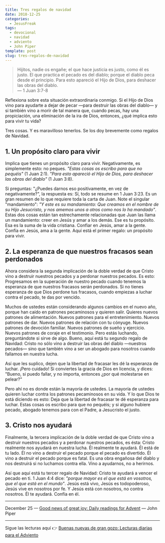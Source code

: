 ```yaml
---
title: Tres regalos de navidad
date: 2018-12-25
categories:
  - JesusFreak
tags:
  - devocional
  - navidad
  - adviento
  - John Piper
template: post
slug: tres-regalos-de-navidad
---
```


> Hijitos, nadie os engañe; el que hace justicia es justo, como él es justo. El que practica el pecado es del diablo; porque el diablo peca desde el principio. Para esto apareció el Hijo de Dios, para deshacer las obras del diablo.<br />
> — 1 Juan 3:7-8

Reflexiona sobre esta situación extraordinaria conmigo. Si el Hijo de Dios vino para ayudarte a dejar de pecar —para destruir las obras del diablo— y si también vino a morir de tal manera que, cuando pecas, hay una propiciación, una eliminación de la ira de Dios, entonces, ¿qué implica esto para vivir tu vida?

Tres cosas. Y es maravilloso tenerlos. Se los doy brevemente como regalos de Navidad.

## 1. Un propósito claro para vivir

Implica que tienes un propósito claro para vivir. Negativamente, es simplemente esto: no peques. _"Estas cosas os escribo para que no pequéis"_ (1 Juan 2:1). _"Para esto apareció el Hijo de Dios, para deshacer las obras del diablo"_ (1 Juan 3:8).

Si preguntas: "¿Puedes darnos eso positivamente, en vez de negativamente?", la respuesta es: Sí, todo se resume en 1 Juan 3:23. Es un gran resumen de lo que requiere toda la carta de Juan. Note el singular "mandamiento": _"Y este es su mandamiento: Que creamos en el nombre de su Hijo Jesucristo, y nos amemos unos a otros como nos lo ha mandado"_. Estas dos cosas están tan estrechamente relacionadas que Juan las llama un mandamiento: creer en Jesús y amar a los demás. Ese es tu propósito. Esa es la suma de la vida cristiana. Confiar en Jesús, amar a la gente. Confía en Jesús, ama a la gente. Aquí está el primer regalo: un propósito para vivir.

## 2. La esperanza de que nuestros fracasos sean perdonados

Ahora considera la segunda implicación de la doble verdad de que Cristo vino a destruir nuestros pecados y a perdonar nuestros pecados. Es esto: Progresamos en la superación de nuestro pecado cuando tenemos la esperanza de que nuestros fracasos serán perdonados. Si no tienes esperanza de que Dios perdone tus fracasos, cuando empiezas a luchar contra el pecado, te das por vencido.

Muchos de ustedes están considerando algunos cambios en el nuevo año, porque han caído en patrones pecaminosos y quieren salir. Quieres nuevos patrones de alimentación. Nuevos patrones para el entretenimiento. Nuevos patrones de dar. Nuevos patrones de relación con tu cónyuge. Nuevos patrones de devoción familiar. Nuevos patrones de sueño y ejercicio. Nuevos patrones de coraje en el testimonio. Pero estás luchando, preguntándote si sirve de algo. Bueno, aquí está tu segundo regalo de Navidad: Cristo no sólo vino a destruir las obras del diablo —nuestros pecados— sino que también vino a ser un abogado para nosotros cuando fallamos en nuestra lucha.

Así que les suplico, dejen que la libertad de fracasar les dé la esperanza de luchar. ¡Pero cuidado! Si conviertes la gracia de Dios en licencia, y dices: "Bueno, si puedo fallar, y no importa, entonces ¿por qué molestarse en pelear?"

Pero ahí no es donde están la mayoría de ustedes. La mayoría de ustedes quieren luchar contra los patrones pecaminosos en su vida. Y lo que Dios te está diciendo es esto: Deja que la libertad de fracasar te dé esperanza para luchar. Estas cosas os escribo para que no pequéis; y si alguno hubiere pecado, abogado tenemos para con el Padre, a Jesucristo el justo.

## 3. Cristo nos ayudará

Finalmente, la tercera implicación de la doble verdad de que Cristo vino a destruir nuestros pecados y a perdonar nuestros pecados, es ésta: Cristo realmente nos ayudará en nuestra lucha. Él realmente te ayudará. Él está de tu lado. Él no vino a destruir el pecado porque el pecado es divertido. Él vino a destruir el pecado porque es fatal. Es una obra engañosa del diablo y nos destruirá si no luchamos contra ella. Vino a ayudarnos, no a herirnos.

Así que aquí está tu tercer regalo de Navidad: Cristo te ayudará a vencer el pecado en ti. 1 Juan 4:4 dice: _"porque mayor es el que está en vosotros, que el que está en el mundo"_. Jesús está vivo, Jesús es todopoderoso, Jesús vive en nosotros por fe. Y Jesús está con nosotros, no contra nosotros. Él te ayudará. Confía en él.

---

December 25 — [Good news of great joy: Daily readings for Advent](https://www.desiringgod.org/books/good-news-of-great-joy) — John Piper

---

Sigue las lecturas aquí 👉 [Buenas nuevas de gran gozo: Lecturas diarias para el Adviento](/buenas-nuevas-de-gran-gozo-lecturas-diarias-para-adviento)
